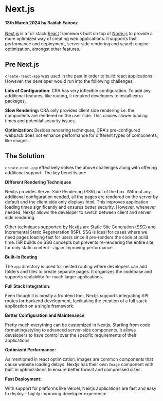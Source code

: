 # Next.js

#### 13th March 2024 by Raidah Fairooz

[Next.js](https://tanstack.com/virtual/latest) is a full stack [React](https://tanstack.com/virtual/latest) framework built on top of [Node.js](https://tanstack.com/virtual/latest) to provide a more optimized way of creating web applications. It supports fast performance and deployment, server side rendering and search engine optimization, amongst other features.

## Pre Next.js

`create-react-app` was used in the past in order to build react applications. However, the developer would run into the following challenges:

**Lots of Configuration:** CRA has very inflexible configuration. To add any additional features, like routing, it required developers to install extra packages.

**Slow Rendering:** CRA only provides client side rendering i.e. the components are rendered on the user side. This causes slower loading times and potential security issues.

**Optimization:** Besides rendering techniques, CRA's pre-configured webpack does not enhance performance for different types of components, like images.

## The Solution

`create-next-app` effectively solves the above challenges along with offering additional support. The key benefits are:

**Different Rendering Techniques**

Nextjs provides Server Side Rendering (SSR) out of the box. Without any additional configuration needed, all the pages are rendered on the server by default and the client side only displays html. This improves application loading times significantly and ensures better security. However, whenever needed, Nextjs allows the developer to switch between client and server side rendering.

Other techniques supported by Nextjs are Static Site Generation (SSG) and Incremental Static Regeneration (ISR). SSG is ideal for cases where we need pages loading fast for users since it pre-renders the code at build time. ISR builds on SSG concepts but prevents re-rendering the entire site for only static content - again improving performance.

**Built-in Routing**

The `app` directory is used for nested routing where developers can add folders and files to create separate pages. It organizes the codebase and supports scalability for much larger applications.

**Full Stack Integration:**

Even though it is mostly a frontend tool, Nextjs supports integrating API routes for backend development, facilitating the creation of a full stack application on a single framework.

**Better Configuration and Maintenance**

Pretty much everything can be customized in Nextjs. Starting from code formatting/styling to advanced server-side components, it allows developers to have control over the specific requirements of their applications.

**Optimized Performance:**

As mentioned in react optimization, images are common components that cause website loading delays. Nextjs has their own `Image` component with built in optimizations to ensure better format and compressed sizes.

**Fast Deployment:**

With support for platforms like Vercel, Nextjs applications are fast and easy to deploy - highly improving developer experience.

##
